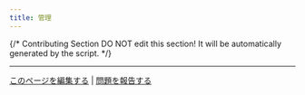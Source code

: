 ```yaml
---
title: 管理
---
```


{/*
Contributing Section
DO NOT edit this section!
It will be automatically generated by the script.
*/}

---

[このページを編集する](https://github.com/langgenius/dify-docs/edit/main/ja-jp/guides/management/README.mdx) | [問題を報告する](https://github.com/langgenius/dify-docs/issues/new?template=docs.yml)

